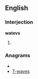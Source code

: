 ==English==

===Interjection===
'''watevs'''

# {{alternative spelling of|[[whatevs]]}}

===Anagrams===
* {{alphagram|aestvw}}
* [[T-waves#English|T-waves]]